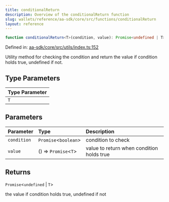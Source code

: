 ```yaml
---
title: conditionalReturn
description: Overview of the conditionalReturn function
slug: wallets/reference/aa-sdk/core/src/functions/conditionalReturn
layout: reference
---
```


```ts
function conditionalReturn<T>(condition, value): Promise<undefined | T>;
```

Defined in: [aa-sdk/core/src/utils/index.ts:152](https://github.com/alchemyplatform/aa-sdk/blob/923a52171f7246172caf350853843e6680197da9/aa-sdk/core/src/utils/index.ts#L152)

Utility method for checking the condition and return the value if condition holds true, undefined if not.

## Type Parameters

| Type Parameter |
| :------------- |
| `T`            |

## Parameters

| Parameter   | Type                  | Description                               |
| :---------- | :-------------------- | :---------------------------------------- |
| `condition` | `Promise`\<`boolean`> | condition to check                        |
| `value`     | () => `Promise`\<`T`> | value to return when condition holds true |

## Returns

`Promise`\<`undefined` | `T`>

the value if condition holds true, undefined if not
